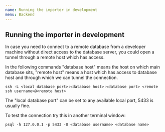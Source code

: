 ```yaml
---
name: Running the importer in development
menu: Backend
---
```


## Running the importer in development
In case you need to connect to a remote database from a developer machine without direct access to the database server, you could open a tunnel through a remote host which has access.


In the following commands "database host" means the host on which main database sits, "remote host" means a host which has access to database host and through which we can tunnel the connection.

`ssh -L <local database port>:<database host>:<database port> <remote ssh username>@<remote host>`

The "local database port" can be set to any available local port, 5433 is usually fine.

To test the connection try this in another terminal window:

`psql -h 127.0.0.1 -p 5433 -U <database username> <database name>`
